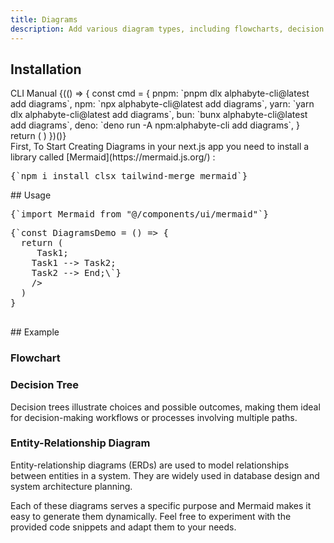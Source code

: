 ```yaml
---
title: Diagrams
description: Add various diagram types, including flowcharts, decision trees and entity-relationship diagrams.
---
```


<ComponentPreview name="diagram-demo" />

## Installation
<CliCodeTabs>

<TabsList>
  <TabsTrigger value="cli">CLI</TabsTrigger>
  <TabsTrigger value="manual">Manual</TabsTrigger>
</TabsList>
<TabsContent value="cli">
<CliCodeTabs>
  {(() => {
    const cmd = {
      pnpm: `pnpm dlx alphabyte-cli@latest add diagrams`,
      npm: `npx alphabyte-cli@latest add diagrams`,
      yarn: `yarn dlx alphabyte-cli@latest add diagrams`,
      bun: `bunx alphabyte-cli@latest add diagrams`,
      deno: `deno run -A npm:alphabyte-cli add diagrams`,
    }
    return (
      <CodeCommands
        __pnpm__={cmd.pnpm}
        __npm__={cmd.npm}
        __yarn__={cmd.yarn}
        __bun__={cmd.bun}
        __deno__={cmd.deno}
      />
    )
  })()}
</CliCodeTabs>
</TabsContent>
<TabsContent value="manual">
<div className="not-prose md:px-0 px-4">
<Step>
<StepItem title="install dependencies">
First, To Start Creating Diagrams in your next.js app you need to install a library called <span className="underline text-gray-950">[Mermaid](https://mermaid.js.org/)</span> :
<Pre className="language-bash">
{`npm i install clsx tailwind-merge mermaid`}
</Pre>
</StepItem>
  <StepItem title="Create utils.ts"> 
  <ComponentUtilsText/>
  <ComponentUtils/>
  </StepItem>
<StepItem title="Here you go, you can start creating diagrams like a designer"/>
</Step>
</div>
</TabsContent>
</CliCodeTabs>
## Usage
<div className="not-prose space-y-6">
<Pre>{`import Mermaid from "@/components/ui/mermaid"`}</Pre>
<Pre>{`const DiagramsDemo = () => {
  return (
    <Mermaid
      chart={\`graph TD;
    Start --> Task1;
    Task1 --> Task2;
    Task2 --> End;\`}
    />
  )
}

</div>
## Example

### Flowchart

<ComponentPreview name="diagram-demo" />

### Decision Tree

Decision trees illustrate choices and possible outcomes, making them ideal for decision-making workflows or processes involving multiple paths.

<ComponentPreview name="diagram-demo" variant="decision-tree" />

### Entity-Relationship Diagram

Entity-relationship diagrams (ERDs) are used to model relationships between entities in a system. They are widely used in database design and system architecture planning.

<ComponentPreview name="diagram-demo" variant="entity-relationship" />

Each of these diagrams serves a specific purpose and Mermaid makes it easy to generate them dynamically. Feel free to experiment with the provided code snippets and adapt them to your needs.
